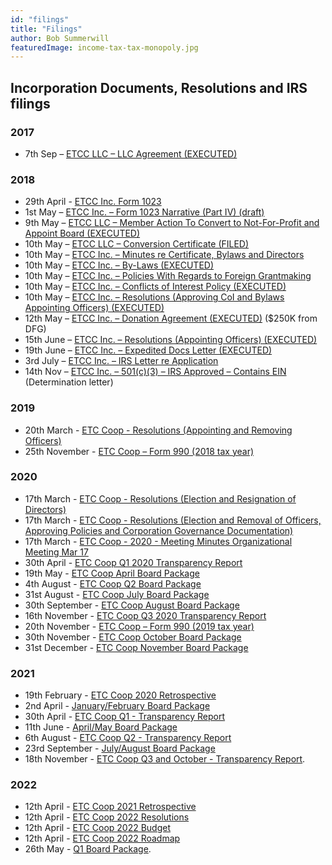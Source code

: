 ```yaml
---
id: "filings"
title: "Filings"
author: Bob Summerwill
featuredImage: income-tax-tax-monopoly.jpg
---
```



## Incorporation Documents, Resolutions and IRS filings

### 2017

* 7th Sep – [ETCC LLC – LLC Agreement (EXECUTED)](/ETCC-LLC-LLC-Agreement-EXECUTED.pdf)

### 2018

* 29th April - [ETCC Inc. Form 1023](/ETCC-Inc-Form-1023.pdf)
* 1st May – [ETCC Inc. – Form 1023 Narrative (Part IV) (draft)](/ETCC-Form-1023-Narrative-Part-IV-ETCC-draft-05-01-18.docx)
* 9th May – [ETCC LLC – Member Action To Convert to Not-For-Profit and Appoint Board (EXECUTED)](/ETCC-Member-Action-To-Convert-to-Not-For-Profit-EXECUTED.pdf)
* 10th May – [ETCC LLC – Conversion Certificate (FILED)](/ETCC-LLC-Conversion-Certificate-FILED.pdf)
* 10th May – [ETCC Inc. – Minutes re Certificate, Bylaws and Directors](/ETCC-Inc-Minutes-re-Certificate-Bylaws-and-Directors.pdf)
* 10th May – [ETCC Inc. – By-Laws (EXECUTED)](/ETCC-Inc.-By-Laws-EXECUTED-05-10-18.pdf)
* 10th May – [ETCC Inc. – Policies With Regards to Foreign Grantmaking](/ETCC-Inc-Policies-With-Regards-to-Foreign-Grantmaking.pdf)
* 10th May – [ETCC Inc. – Conflicts of Interest Policy (EXECUTED)](/ETCC-Inc-Conflicts-of-Interest-Policy-EXECUTED.pdf)
* 10th May – [ETCC Inc. – Resolutions (Approving CoI and Bylaws Appointing Officers) (EXECUTED)](/ETCC-Inc-Resolutions-Approving-CoI-and-Bylaws-Appointing-Officers-EXECUTED.pdf)
* 12th May – [ETCC Inc. – Donation Agreement (EXECUTED)](/ETCC-Inc-Donation-Agreement-EXECUTED.pdf) ($250K from DFG)
* 15th June – [ETCC Inc. – Resolutions (Appointing Officers) (EXECUTED)](/ETCC-Inc-Resolutions-Appointing-Officers-EXECUTED.pdf)
* 19th June – [ETCC Inc. – Expedited Docs Letter (EXECUTED)](/ETCC-Inc-Expedited-Docs-Letter-EXECUTED.pdf)
* 3rd July – [ETCC Inc. – IRS Letter re Application](/ETCC-Inc-IRS-Letter-re-Application.pdf)
* 14th Nov – [ETCC Inc. – 501(c)(3) – IRS Approved – Contains EIN](/ETC-Cooperative-501c3-IRS-Approved-Contains-EIN.pdf) (Determination letter)

### 2019

* 20th March - [ETC Coop - Resolutions (Appointing and Removing Officers)](/ETCC-Inc-Resolutions-Appointing-and-Removing-Officers-Executed.pdf)
* 25th November - [ETC Coop – Form 990 (2018 tax year)](../ETC-Coop-2018-Form-990.pdf)

### 2020

* 17th March - [ETC Coop - Resolutions (Election and Resignation of Directors)](/ETC-Coop-2020-Resolutions-Election-and-Removal-of-Directors.pdf)
* 17th March - [ETC Coop - Resolutions (Election and Removal of Officers, Approving Policies and Corporation Governance Documentation)](/ETC-Coop-2020-Resolutions-Election-and-Removal-of-Officers-Approving-Policies-and-Corporation-Governance-Documentation.pdf)
* 17th March - [ETC Coop - 2020 - Meeting Minutes Organizational Meeting Mar 17](/ETC-Coop-2020-Meeting_Minutes_Organizational_meeting_March_17_signed.pdf)
* 30th April - [ETC Coop Q1 2020 Transparency Report](/ETC-Coop-Q1-2020-Transparency-Report.pdf)
* 19th May - [ETC Coop April Board Package](/ETC-Coop-Board-Package-April-2020.pdf)
* 4th August - [ETC Coop Q2 Board Package](/ETC-Coop-Q2-2020-Board-Package.pdf)
* 31st August - [ETC Coop July Board Package](/ETC-Coop-Board-Package-July-2020.pdf)
* 30th September - [ETC Coop August Board Package](/ETC-Coop-Board-Package-August-2020.pdf)
* 16th November - [ETC Coop Q3 2020 Transparency Report](/ETC-Coop-Q3-2020-Transparency-Report.pdf)
* 20th November - [ETC Coop – Form 990 (2019 tax year)](../ETC-Coop-2019-Form-990.pdf)
* 30th November - [ETC Coop October Board Package](/ETC-Coop-Board-Package-October-2020.pdf)
* 31st December - [ETC Coop November Board Package](ETC-Coop-Board-Package-November-2020.pdf)

### 2021

* 19th February - [ETC Coop 2020 Retrospective](ETC-Cooperative-Retrospective-2020.pdf)
* 2nd April - [January/February Board Package](/ETC-Coop-Board-Package-January-February-2021.pdf)
* 30th April - [ETC Coop Q1 - Transparency Report](/ETC-Coop-Q1-2021-Report.pdf)
* 11th June - [April/May Board Package](/ETC-Coop-Board-Package-April-May-2021.pdf)
* 6th August - [ETC Coop Q2 - Transparency Report](/ETC-Coop-Q2-2021-Report.pdf)
* 23rd September - [July/August Board Package](/ETC-Coop-Board-Package-July-August-2021.pdf)
* 18th November - [ETC Coop Q3 and October - Transparency Report](/ETC-Coop-Q3-2021-Report.pdf).

### 2022

* 12th April - [ETC Coop 2021 Retrospective](ETC-Cooperative-Retrospective-2021.pdf)
* 12th April - [ETC Coop 2022 Resolutions](/ETC-Coop-Resolutions-2022-03-03.pdf)
* 12th April - [ETC Coop 2022 Budget](/ETC-Cooperative-Budget-2022.xlsx)
* 12th April - [ETC Coop 2022 Roadmap](/ETC-Coop-Roadmap-2022.pdf)
* 26th May - [Q1 Board Package](/ETC-Coop-Q1-2022-Report.pdf).
